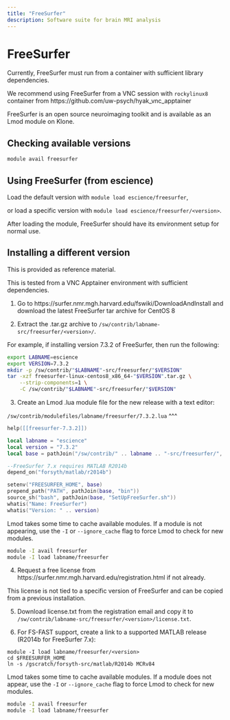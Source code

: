 ```yaml
---
title: "FreeSurfer"
description: Software suite for brain MRI analysis
---
```

# FreeSurfer

::: callout-important
Currently, FreeSurfer must run from a container with sufficient library dependencies.

::: callout-tip
We recommend using FreeSurfer from a VNC session with `rockylinux8` container from https://github.com/uw-psych/hyak_vnc_apptainer
:::
:::

FreeSurfer is an open source neuroimaging toolkit and is available as an Lmod module on Klone.

## Checking available versions

``` bash
module avail freesurfer
```

## Using FreeSurfer (from escience)

Load the default version with `module load escience/freesurfer`,

or load a specific version with `module load escience/freesurfer/<version>`.

After loading the module, FreeSurfer should have its environment setup for normal use.

## Installing a different version

::: callout-note
This is provided as reference material.
:::

::: callout-note
This is tested from a VNC Apptainer environment with sufficient dependencies.
:::

<!-- TODO: provide steps to prepare Apptainer environment to run installer. -->

1.  Go to https://surfer.nmr.mgh.harvard.edu/fswiki/DownloadAndInstall and download the latest FreeSurfer tar archive for CentOS 8

2.  Extract the .tar.gz archive to `/sw/contrib/labname-src/freesurfer/<version>/`.

For example, if installing version 7.3.2 of FreeSurfer, then run the following:

``` bash
export LABNAME=escience
export VERSION=7.3.2
mkdir -p /sw/contrib/"$LABNAME"-src/freesurfer/"$VERSION"
tar -xzf freesurfer-linux-centos8_x86_64-"$VERSION".tar.gz \
    --strip-components=1 \
    -C /sw/contrib/"$LABNAME"-src/freesurfer/"$VERSION"
```

3.  Create an Lmod .lua module file for the new release with a text editor:

::: callout-note
`/sw/contrib/modulefiles/labname/freesurfer/7.3.2.lua` \^\^\^

``` lua
help([[freesurfer-7.3.2]])

local labname = "escience"
local version = "7.3.2"
local base = pathJoin("/sw/contrib/" .. labname .. "-src/freesurfer/", version)

--FreeSurfer 7.x requires MATLAB R2014b
depend_on("forsyth/matlab/r2014b")

setenv("FREESURFER_HOME", base)
prepend_path("PATH", pathJoin(base, "bin"))
source_sh("bash", pathJoin(base, "SetUpFreeSurfer.sh"))
whatis("Name: FreeSurfer")
whatis("Version: " .. version)
```
:::

::: callout-note
Lmod takes some time to cache available modules. If a module is not appearing, use the `-I` or `--ignore_cache` flag to force Lmod to check for new modules.

``` bash
module -I avail freesurfer
module -I load labname/freesurfer
```
:::

4.  Request a free license from https://surfer.nmr.mgh.harvard.edu/registration.html if not already.

::: callout-note
This license is not tied to a specific version of FreeSurfer and can be copied from a previous installation.
:::

5.  Download license.txt from the registration email and copy it to `/sw/contrib/labname-src/freesurfer/<version>/license.txt`.

6.  For FS-FAST support, create a link to a supported MATLAB release (R2014b for FreeSurfer 7.x):

```         
module -I load labname/freesurfer/<version>
cd $FREESURFER_HOME
ln -s /gscratch/forsyth-src/matlab/R2014b MCRv84
```

::: callout-note
Lmod takes some time to cache available modules. If a module does not appear, use the `-I` or `--ignore_cache` flag to force Lmod to check for new modules.

``` bash
module -I avail freesurfer
module -I load labname/freesurfer
```
:::
